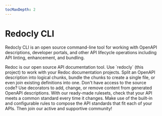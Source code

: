 ```yaml
---
tocMaxDepth: 2
---
```



# Redocly CLI

Redocly CLI is an open source command-line tool for working with OpenAPI descriptions, developer portals, and other API lifecycle operations including API linting, enhancement, and bundling.

<div>
  <Flex justifyContent="space-between" flexWrap="wrap">
    <WideTile to="../redoc/deployment/cli.md" header="Redocly and Redoc">
      Redoc is our open source API documentation tool. Use `redocly` (this project) to work with your Redoc documentation projects.
    </WideTile>
    <WideTile to="./file-management.md" header="Manage OpenAPI descriptions">
      Split an OpenAPI description into logical chunks, bundle the chunks to create a single file, or even join existing definitions into one.
    </WideTile>
    <WideTile to="./decorators.md" header="Transform OpenAPI descriptions">
      Don't have access to the source code? Use decorators to add, change, or remove content from generated OpenAPI descriptions.
    </WideTile>
    <WideTile to="./api-standards.md" header="API governance, batteries included">
      With our ready-made rulesets, check that your API meets a common standard every time it changes. Make use of the built-in and configurable rules to compose the API standards that fit each of your APIs.
    </WideTile>
    <WideTile to="https://github.com/Redocly/redocly-cli/blob/main/.github/CONTRIBUTING.md" header="Want to contribute?">
      Then join our active and supportive community!
    </WideTile>
  </Flex>
</div>
